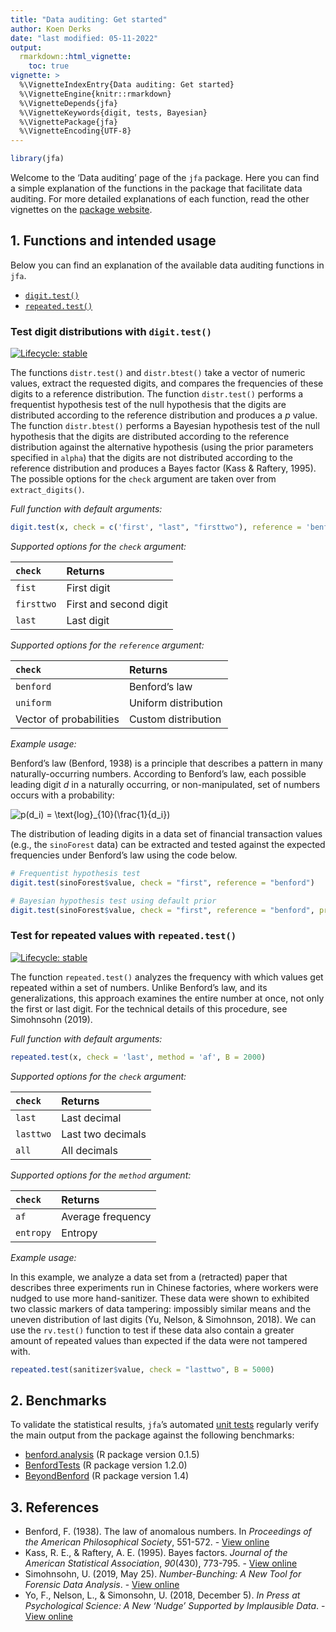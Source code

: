 ```yaml
---
title: "Data auditing: Get started"
author: Koen Derks
date: "last modified: 05-11-2022"
output: 
  rmarkdown::html_vignette:
    toc: true
vignette: >
  %\VignetteIndexEntry{Data auditing: Get started}
  %\VignetteEngine{knitr::rmarkdown}
  %\VignetteDepends{jfa}
  %\VignetteKeywords{digit, tests, Bayesian}
  %\VignettePackage{jfa}
  %\VignetteEncoding{UTF-8}
---
```


```r
library(jfa)
```

Welcome to the 'Data auditing' page of the `jfa` package. Here you can find a simple explanation of the functions in the package that facilitate data auditing. For more detailed explanations of each function, read the other vignettes on the [package website](https://koenderks.github.io/jfa).

## 1. Functions and intended usage

Below you can find an explanation of the available data auditing functions in `jfa`.

- [`digit.test()`](#test-digit-distributions-with-digit-test)
- [`repeated.test()`](#test-for-repeated-values-with-repeated-test)

### Test digit distributions with `digit.test()`

[![Lifecycle: stable](https://img.shields.io/badge/lifecycle-stable-brightgreen.svg)](https://lifecycle.r-lib.org/articles/stages.html#stable)

The functions `distr.test()` and `distr.btest()` take a vector of numeric values, extract the requested digits, and compares the frequencies of these digits to a reference distribution. The function `distr.test()` performs a frequentist hypothesis test of the null hypothesis that the digits are distributed according to the reference distribution and produces a *p* value. The function `distr.btest()` performs a Bayesian hypothesis test of the null hypothesis that the digits are distributed according to the reference distribution against the alternative hypothesis (using the prior parameters specified in `alpha`) that the digits are not distributed according to the reference distribution and produces a Bayes factor (Kass & Raftery, 1995). The possible options for the `check` argument are taken over from `extract_digits()`.

*Full function with default arguments:*

```r
digit.test(x, check = c('first', "last", "firsttwo"), reference = 'benford', prior = FALSE)
```

*Supported options for the `check` argument:*

| `check` | Returns |
| :----------- | :----------- |
| `fist` | First digit |
| `firsttwo` | First and second digit |
| `last` | Last digit |

*Supported options for the `reference` argument:*

| `check` | Returns |
| :----------- | :----------- |
| `benford` | Benford's law |
| `uniform` | Uniform distribution |
| Vector of probabilities | Custom distribution |

*Example usage:*

Benford’s law (Benford, 1938) is a principle that describes a pattern in many naturally-occurring numbers. According to Benford's law, each possible leading digit *d* in a naturally occurring, or non-manipulated, set of numbers occurs with a probability:

<img src="https://latex.codecogs.com/svg.image?p(d_i)&space;=&space;\text{log}_{10}(1&space;+&space;\frac{1}{d_i})" title="p(d_i) = \text{log}_{10}(\frac{1}{d_i})" />

The distribution of leading digits in a data set of financial transaction values (e.g., the `sinoForest` data) can be extracted and tested against the expected frequencies under Benford's law using the code below.

```r
# Frequentist hypothesis test
digit.test(sinoForest$value, check = "first", reference = "benford")

# Bayesian hypothesis test using default prior
digit.test(sinoForest$value, check = "first", reference = "benford", prior = TRUE)
```

### Test for repeated values with `repeated.test()`

[![Lifecycle: stable](https://img.shields.io/badge/lifecycle-stable-brightgreen.svg)](https://lifecycle.r-lib.org/articles/stages.html#stable)

The function `repeated.test()` analyzes the frequency with which values get repeated within a set of numbers. Unlike Benford's law, and its generalizations, this approach examines the entire number at once, not only the first or last digit. For the technical details of this procedure, see Simohnsohn (2019).

*Full function with default arguments:*

```r
repeated.test(x, check = 'last', method = 'af', B = 2000)
```

*Supported options for the `check` argument:*

| `check` | Returns |
| :----------- | :----------- |
| `last` | Last decimal |
| `lasttwo` | Last two decimals |
| `all` | All decimals |

*Supported options for the `method` argument:*

| `check` | Returns |
| :----------- | :----------- |
| `af` | Average frequency |
| `entropy` | Entropy |

*Example usage:*

In this example, we analyze a data set from a (retracted) paper that describes three experiments run in Chinese factories, where workers were nudged to use more hand-sanitizer. These data were shown to exhibited two classic markers of data tampering: impossibly similar means and the uneven distribution of last digits (Yu, Nelson, & Simohnson, 2018). We can use the `rv.test()` function to test if these data also contain a greater amount of repeated values than expected if the data were not tampered with.

```r
repeated.test(sanitizer$value, check = "lasttwo", B = 5000)
```

## 2. Benchmarks

To validate the statistical results, `jfa`'s automated [unit tests](https://github.com/koenderks/jfa/tree/development/tests/testthat) regularly verify the main output from the package against the following benchmarks:

- [benford.analysis](https://cran.r-project.org/package=benford.analysis) (R package version 0.1.5)
- [BenfordTests](https://cran.r-project.org/package=BenfordTests) (R package version 1.2.0)
- [BeyondBenford](https://cran.r-project.org/package=BeyondBenford) (R package version 1.4)

## 3. References

- Benford, F. (1938). The law of anomalous numbers. In *Proceedings of the American Philosophical Society*, 551-572. - [View online](https://www.jstor.org/stable/984802)
- Kass, R. E., & Raftery, A. E. (1995). Bayes factors. *Journal of the American Statistical Association*, *90*(430), 773-795. - [View online](https://www.tandfonline.com/doi/abs/10.1080/01621459.1995.10476572)
- Simohnsohn, U. (2019, May 25). *Number-Bunching: A New Tool for Forensic Data Analysis*. - [View online](https://datacolada.org/77)
- Yo, F., Nelson, L., & Simonsohn, U. (2018, December 5). *In Press at Psychological Science: A New 'Nudge' Supported by Implausible Data*. - [View online](https://datacolada.org/74)
